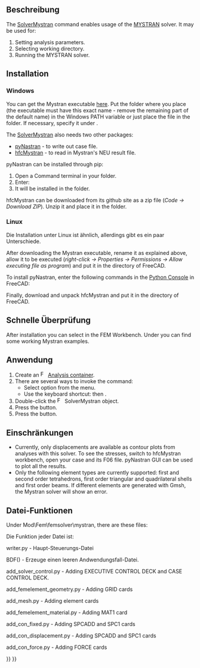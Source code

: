 <languages/>

{{Docnav/de
|[[FEM_SolverElmer/de|LöserElmer]]
|[[FEM_SolverZ88/de|LöserZ88]]
|[[FEM_Workbench/de|FEM]]
|IconL=FEM_SolverElmer.svg
|IconR=FEM_SolverZ88.svg
|IconC=Workbench_FEM.svg
}}

{{GuiCommand
|Name=FEM SolverMystran
|MenuLocation=Solve → Solver Mystran
|Workbenches=[[FEM_Workbench|FEM]]
|Shortcut={{KEY|S}} {{KEY|M}}
|Version=0.20
|SeeAlso=[[FEM_tutorial|FEM tutorial]]
}}

<span id="Description"></span>
==Beschreibung==

The [[FEM_SolverMystran|SolverMystran]] command enables usage of the [https://www.mystran.com MYSTRAN] solver. It may be used for:
# Setting analysis parameters.
# Selecting working directory.
# Running the MYSTRAN solver.

==Installation==

<span id="Windows"></span>
===Windows===

You can get the Mystran executable [https://github.com/MYSTRANsolver/MYSTRAN/releases here]. Put the folder where you place {{FileName|mystran.exe}} (the executable must have this exact name - remove the remaining part of the default name) in the Windows PATH variable or just place the file in the {{FileName|FreeCAD\bin}} folder. If necessary, specify it under {{MenuCommand|Preferences → FEM → Mystran}}.

The [[FEM_SolverMystran|SolverMystran]] also needs two other packages:
* [https://github.com/SteveDoyle2/pyNastran pyNastran] - to write out case file.
* [https://github.com/ceanwang/hfcMystran hfcMystran] - to read in Mystran's NEU result file.

pyNastran can be installed through pip:
# Open a Command terminal in your {{FileName|FreeCAD\bin}} folder. 
# Enter: {{Incode|python -m pip install pyNastran}}
# It will be installed in the {{FileName|FreeCAD\bin\lib\site-packages}} folder.

hfcMystran can be downloaded from its github site as a zip file (''Code → Download ZIP''). Unzip it and place it in the {{FileName|FreeCAD\Mod}} folder.

<span id="Linux"></span>
===Linux===

Die Installation unter Linux ist ähnlich, allerdings gibt es ein paar Unterschiede. 

After downloading the Mystran executable, rename it as explained above, allow it to be executed (''right-click → Properties → Permissions → Allow executing file as program'') and put it in the {{FileName|usr/bin}} directory of FreeCAD. 

To install pyNastran, enter the following commands in the [[Python_Console|Python Console]] in FreeCAD:

{{Code|code=
import subprocess
subprocess.run(['pip', 'install', 'pyNastran'])
}}

Finally, download and unpack hfcMystran and put it in the {{FileName|usr/Mod}} directory of FreeCAD.

<span id="Quick_test"></span>
==Schnelle Überprüfung==

After installation you can select {{MenuCommand|Utilities → Open FEM examples}} in the FEM Workbench. Under {{MenuCommand|Solver → Mystran}} you can find some working Mystran examples.

<span id="Usage"></span>
==Anwendung==

# Create an [[Image:FEM_Analysis.svg|16px|link=FEM_Analysis]] [[FEM_Analysis|Analysis container]].
# There are several ways to invoke the command:
#* Select {{MenuCommand|Solve → [[Image:FEM_SolverMystran.svg|x16px]] Solver Mystran}} option from the menu.
#* Use the keyboard shortcut: {{KEY|S}} then {{KEY|M}}.
# Double-click the [[Image:FEM_SolverMystran.svg|x16px]] SolverMystran object.
# Press the {{Button|Write}} button.
# Press the {{Button|Run}} button.

<span id="Limitations"></span>
==Einschränkungen==

* Currently, only displacements are available as contour plots from analyses with this solver. To see the stresses, switch to hfcMystran workbench, open your case and its F06 file. pyNastran GUI can be used to plot all the results.
* Only the following element types are currently supported: first and second order tetrahedrons, first order triangular and quadrilateral shells and first order beams. If different elements are generated with Gmsh, the Mystran solver will show an error.

<span id="File_function"></span>
==Datei-Funktionen==

Under Mod\Fem\femsolver\mystran, there are these files:

{{Code|code=
add_con_displacement.py
add_con_fixed.py
add_con_force.py
add_femelement_geometry.py
add_femelement_material.py
add_mesh.py
add_solver_control.py
writer.py
solver.py
tasks.py
}}

Die Funktion jeder Datei ist:

writer.py - Haupt-Steuerungs-Datei

{{Code|code=
model = BDF()
model = add_solver_control.add_solver_control(pynasf, model, self)
model = add_femelement_geometry.add_femelement_geometry(pynasf, model, self)
model = add_mesh.add_mesh(pynasf, model, self)
model = add_femelement_material.add_femelement_material(pynasf, model, self)
model = add_con_fixed.add_con_fixed(pynasf, model, self)
model = add_con_displacement.add_con_displacement(pynasf, model, self)
model = add_con_force.add_con_force(pynasf, model, self)
}}

BDF() - Erzeuge einen leeren Andwendungsfall-Datei.

{{Code|code=
$pyNastran: version=msc
$pyNastran: punch=False
$pyNastran: encoding=utf-8
$pyNastran: nnodes=0
$pyNastran: nelements=0
ENDDATA
}}

add_solver_control.py - Adding EXECUTIVE CONTROL DECK and CASE CONTROL DECK.

{{Code|code=
$EXECUTIVE CONTROL DECK
SOL 101
CEND
$CASE CONTROL DECK
ECHO = NONE
TITLE = pyNastran for generating solverinput for for Mystran
SUBCASE 1
    DISPLACEMENT(SORT1,REAL) = ALL
    LOAD = 1
    SPC = 1
    SPCFORCES(SORT1,REAL) = ALL
    STRESS(SORT1,REAL,VONMISES,BILIN) = ALL
    SUBTITLE = Default
BEGIN BULK
$PARAMS
PARAM       POST      -1
}}

add_femelement_geometry.py - Adding GRID cards

add_mesh.py - Adding element cards

add_femelement_material.py - Adding MAT1 card

add_con_fixed.py - Adding SPCADD and SPC1 cards

add_con_displacement.py - Adding SPCADD and SPC1 cards

add_con_force.py - Adding FORCE cards


{{Docnav/de
|[[FEM_SolverElmer/de|LöserElmer]]
|[[FEM_SolverZ88/de|LöserZ88]]
|[[FEM_Workbench/de|FEM]]
|IconL=FEM_SolverElmer.svg
|IconR=FEM_SolverZ88.svg
|IconC=Workbench_FEM.svg
}}

{{FEM_Tools_navi{{#translation:}}}}
{{Userdocnavi{{#translation:}}}}